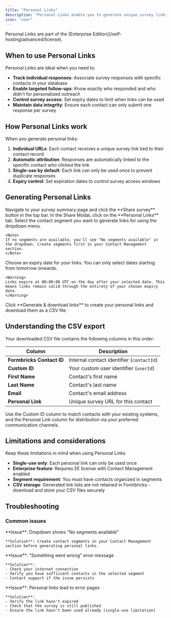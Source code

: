```yaml
---
title: "Personal Links"
description: "Personal Links enable you to generate unique survey links for individual contacts, allowing you to attribute responses directly to specific people and set expiry dates for better control over survey distribution."
icon: "user"
---
```


<Note>
  Personal Links are part of the [Enterprise Edition](/self-hosting/advanced/license). 
</Note>

## When to use Personal Links

Personal Links are ideal when you need to:

- **Track individual responses**: Associate survey responses with specific contacts in your database
- **Enable targeted follow-ups**: Know exactly who responded and who didn't for personalized outreach
- **Control survey access**: Set expiry dates to limit when links can be used
- **Maintain data integrity**: Ensure each contact can only submit one response per survey

## How Personal Links work

When you generate personal links:

1. **Individual URLs**: Each contact receives a unique survey link tied to their contact record
2. **Automatic attribution**: Responses are automatically linked to the specific contact who clicked the link
3. **Single-use by default**: Each link can only be used once to prevent duplicate responses
4. **Expiry control**: Set expiration dates to control survey access windows

## Generating Personal Links

<Steps>
  <Step title="Access the share modal">
    Navigate to your survey summary page and click the **Share survey** button in the top bar.
  </Step>
  
  <Step title="Select Personal Links tab">
    In the Share Modal, click on the **Personal Links** tab.
  </Step>
  
  <Step title="Choose your segment">
    Select the contact segment you want to generate links for using the dropdown menu.
    
    <Note>
    If no segments are available, you'll see "No segments available" in the dropdown. Create segments first in your Contact Management section.
    </Note>
  </Step>
  
  <Step title="Set expiry date (optional)">
    Choose an expiry date for your links. You can only select dates starting from tomorrow onwards.
    
    <Warning>
    Links expire at 00:00:00 UTC on the day after your selected date. This means links remain valid through the entirety of your chosen expiry date.
    </Warning>
  </Step>
  
  <Step title="Generate and download">
    Click **Generate & download links** to create your personal links and download them as a CSV file.
  </Step>
</Steps>

## Understanding the CSV export

Your downloaded CSV file contains the following columns in this order:

| Column | Description |
|--------|-------------|
| **Formbricks Contact ID** | Internal contact identifier (`contactId`) |
| **Custom ID** | Your custom user identifier (`userId`) |
| **First Name** | Contact's first name |
| **Last Name** | Contact's last name |
| **Email** | Contact's email address |
| **Personal Link** | Unique survey URL for this contact |

<Tip>
Use the Custom ID column to match contacts with your existing systems, and the Personal Link column for distribution via your preferred communication channels.
</Tip>

## Limitations and considerations

<Warning>
Keep these limitations in mind when using Personal Links
</Warning>

- **Single-use only**: Each personal link can only be used once
- **Enterprise feature**: Requires EE license with Contact Management enabled
- **Segment requirement**: You must have contacts organized in segments
- **CSV storage**: Generated link lists are not retained in Formbricks - download and store your CSV files securely

## Troubleshooting

### Common issues

<Tabs>
  <Tab title="No segments available">
    **Issue**: Dropdown shows "No segments available"
    
    **Solution**: Create contact segments in your Contact Management section before generating personal links.
  </Tab>
  
  <Tab title="Generation failed">
    **Issue**: "Something went wrong" error message
    
    **Solution**: 
    - Check your internet connection
    - Verify you have sufficient contacts in the selected segment
    - Contact support if the issue persists
  </Tab>
  
  <Tab title="Links not working">
    **Issue**: Personal links lead to error pages
    
    **Solution**:
    - Verify the link hasn't expired
    - Check that the survey is still published
    - Ensure the link hasn't been used already (single-use limitation)
  </Tab>
</Tabs>